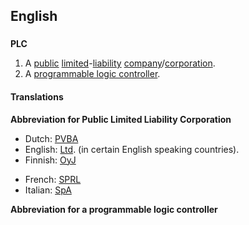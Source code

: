 ==English==

==={{initialism}}===
'''PLC'''

# A [[public]] [[limited]]-[[liability]] [[company]]/[[corporation]].
# A [[programmable logic controller]].

====Translations====
'''Abbreviation for Public Limited Liability Corporation'''
{{top}}
*Dutch: [[PVBA]]
*English: [[Ltd]]. (in certain English speaking countries).
*Finnish: [[OyJ]]
{{mid}}
*French: [[SPRL]]
*Italian: [[SpA]]
{{bottom}}



'''Abbreviation for a programmable logic controller'''
{{top}}
{{mid}}
{{bottom}}
